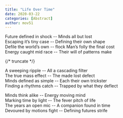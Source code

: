 ```yaml
---
title: "Life Over Time"
date: 2020-03-22
categories: [Abstract]
author: mov51
---
```


Future defined in shock -- Minds all but lost  
Escaping it’s tiny case -- Defining their own shape  
Defile the world’s own -- flock Man’s folly the final cost  
Energy caught mid race -- Their will of patterns make  

{/* truncate */}

A sweeping ripple -- All a cascading filter  
The true mass effect -- The made lost defect  
Minds defined as simple -- Each their own trickster  
Finding a rhythms catch -- Trapped by what they deflect  

Minds think alike -- Energy moving mind  
Marking time by light -- The fever pitch of life  
The years an open mic -- A companion found in time  
Devoured by motions fight -- Defining futures strife  